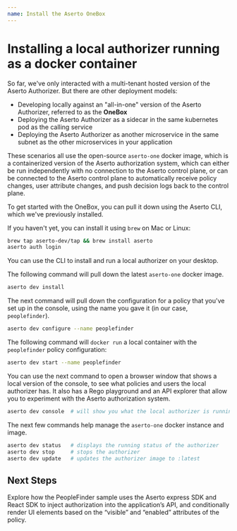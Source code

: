 ```yaml
---
name: Install the Aserto OneBox 
---
```


# Installing a local authorizer running as a docker container

So far, we've only interacted with a multi-tenant hosted version of the Aserto Authorizer. But there are 
other deployment models:
* Developing locally against an "all-in-one" version of the Aserto Authorizer, referred to as the **OneBox**
* Deploying the Aserto Authorizer as a sidecar in the same kubernetes pod as the calling service
* Deploying the Aserto Authorizer as another microservice in the same subnet as the other microservices in your application

These scenarios all use the open-source `aserto-one` docker image, which is a containerized version of the 
Aserto authorization system, which can either be run independently with no connection to the Aserto control 
plane, or can be connected to the Aserto control plane to automatically receive policy changes, user attribute 
changes, and push decision logs back to the control plane.

To get started with the OneBox, you can pull it down using the Aserto CLI, which we've previously installed.

If you haven't yet, you can install it using `brew` on Mac or Linux:

```bash
brew tap aserto-dev/tap && brew install aserto
aserto auth login
```

You can use the CLI to install and run a local authorizer on your desktop.

The following command will pull down the latest `aserto-one` docker image.

```bash
aserto dev install  
```

The next command will pull down the configuration for a policy that you've set up in the console, using 
the name you gave it (in our case, `peoplefinder`).

```bash
aserto dev configure --name peoplefinder 
```

The following command will `docker run` a local container with the `peoplefinder` policy configuration:

```bash
aserto dev start --name peoplefinder 
```

You can use the next command to open a browser window that shows a local version of the console, to 
see what policies and users the local authorizer has. It also has a Rego playground and an API explorer 
that allow you to experiment with the Aserto authorization system.

```bash
aserto dev console  # will show you what the local authorizer is running
```

The next few commands help manage the `aserto-one` docker instance and image.

```bash
aserto dev status   # displays the running status of the authorizer
aserto dev stop     # stops the authorizer
aserto dev update   # updates the authorizer image to :latest
```

## Next Steps

Explore how the PeopleFinder sample uses the Aserto express SDK and React SDK to inject authorization into the application’s API, and conditionally render UI elements based on the “visible” and “enabled” attributes of the policy.

